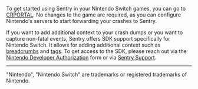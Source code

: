 To get started using Sentry in your Nintendo Switch games, you can go to [CRPORTAL](https://crash-report.wc.lp1.er.srv.nintendo.net/sentry/get_started).
No changes to the game are required, as you can configure Nintendo's servers to start forwarding your crashes to Sentry.

If you want to add additional context to your crash dumps or you want to capture non-fatal events, Sentry offers SDK support specifically for Nintendo Switch.
It allows for adding additional context such as [breadcrumbs](/product/issues/issue-details/breadcrumbs/) and [tags](/product/issues/issue-details/#tags).
To get access to the SDK, please reach out via the [Nintendo Developer Authorization](https://developer.nintendo.com/group/development/getting-started/g1kr9vj6/middleware/sentry) form or via [Sentry Support](https://sentry.zendesk.com/hc/en-us/requests/new).

---

"Nintendo", "Nintendo Switch" are trademarks or registered trademarks of Nintendo.